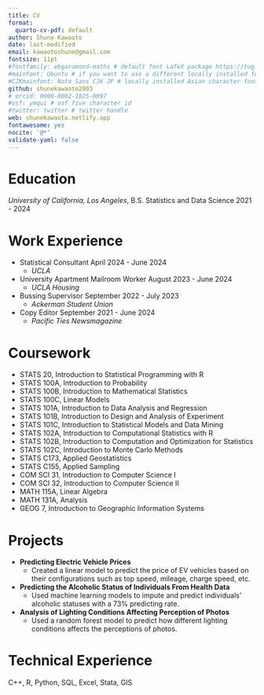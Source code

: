 ```yaml
---
title: CV
format:
  quarto-cv-pdf: default
author: Shune Kawaoto
date: last-modified
email: kawaotoshune@gmail.com
fontsize: 11pt
#fontfamily: ebgaramond-maths # default font LaTeX package https://tug.org/FontCatalogue/about.html
#mainfont: Ubuntu # if you want to use a different locally installed font
#CJKmainfont: Noto Sans CJK JP # locally installed Asian character font, must use with xelatex
github: shunekawaoto2003
# orcid: 0000-0002-1825-0097
#osf: ymqui # osf five character id
#twitter: twitter # twitter handle
web: shunekawaoto.netlify.app
fontawesome: yes
nocite: '@*'
validate-yaml: false
---
```


<!-- # Employment -->

<!-- *Arthur Guinness & Son* -->

<!-- Chief Brewer (Park Royal) \hfill 1935-1937 -->

<!-- Researcher (Dublin) \hfill 1899-1935 -->

# Education
*University of California, Los Angeles*, B.S. Statistics and Data Science \hfill 2021 - 2024

# Work Experience
- Statistical Consultant \hfill April 2024 - June 2024
  - *UCLA*
- University Apartment Mailroom Worker \hfill August 2023 - June 2024
  - *UCLA Housing*
- Bussing Supervisor \hfill September 2022 - July 2023
  - *Ackerman Student Union*
- Copy Editor \hfill September 2021 - June 2024
  - *Pacific Ties Newsmagazine*

# Coursework
- STATS 20, Introduction to Statistical Programming with R
- STATS 100A, Introduction to Probability
- STATS 100B, Introduction to Mathematical Statistics
- STATS 100C, Linear Models
- STATS 101A, Introduction to Data Analysis and Regression
- STATS 101B, Introduction to Design and Analysis of Experiment
- STATS 101C, Introduction to Statistical Models and Data Mining
- STATS 102A, Introduction to Computational Statistics with R
- STATS 102B, Introduction to Computation and Optimization for Statistics
- STATS 102C, Introduction to Monte Carlo Methods
- STATS C173, Applied Geostatistics
- STATS C155, Applied Sampling
- COM SCI 31, Introduction to Computer Science I
- COM SCI 32, Introduction to Computer Science II
- MATH 115A, Linear Algebra
- MATH 131A, Analysis
- GEOG 7, Introduction to Geographic Information Systems

# Projects
- **Predicting Electric Vehicle Prices**
  - Created a linear model to predict the price of EV vehicles based on their configurations such as top speed, 
  mileage, charge speed, etc.
- **Predicting the Alcoholic Status of Individuals From Health Data**
  - Used machine learning models to impute and predict individuals' alcoholic statuses with a 73% predicting rate.
- **Analysis of Lighting Conditions Affecting Perception of Photos**
  - Used a random forest model to predict how different lighting conditions affects the perceptions of photos.

# Technical Experience
C++, R, Python, SQL, Excel, Stata, GIS

